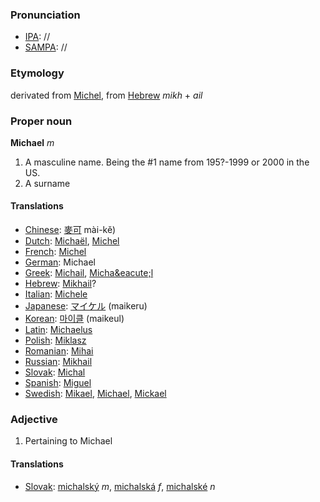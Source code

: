 ===Pronunciation===
*[[IPA]]: //
*[[SAMPA]]: //
===Etymology===
derivated from [[Michel]], from [[Hebrew]] ''mikh'' + ''ail''
===Proper noun===
'''Michael''' ''m''

#A masculine name.  Being the #1 name from 195?-1999 or 2000 in the US.
#A surname

====Translations====
*[[Chinese]]: [[麥可]] mài-kě)
*[[Dutch]]: [[Michaël]], [[Michel]]
*[[French]]: [[Michel]]
*[[German]]: Michael
*[[Greek]]: [[Michail]], [[Micha&eacute;l]]
*[[Hebrew]]: [[Mikhail]]?
*[[Italian]]: [[Michele]]
*[[Japanese]]: [[マイケル]] (maikeru)
*[[Korean]]: [[마이클]] (maikeul)
*[[Latin]]: [[Michaelus]]
*[[Polish]]: [[Miklasz]]
*[[Romanian]]: [[Mihai]]
*[[Russian]]: [[Mikhail]]
*[[Slovak]]: [[Michal]]
*[[Spanish]]: [[Miguel]]
*[[Swedish]]: [[Mikael]], [[Michael]], [[Mickael]]

===Adjective===
# Pertaining to Michael
====Translations====
*[[Slovak]]: [[michalský]] ''m'', [[michalská]] ''f'', [[michalské]] ''n''